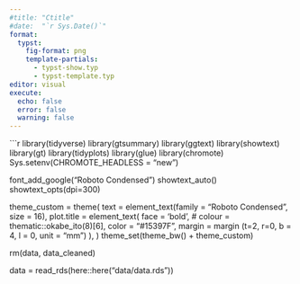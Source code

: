 ```yaml
---
#title: "Ctitle"
#date:  "`r Sys.Date()`"
format: 
  typst:
    fig-format: png
    template-partials:
      - typst-show.typ
      - typst-template.typ
editor: visual
execute: 
  echo: false
  error: false
  warning: false
---
```


```r

library(tidyverse)
library(gtsummary)
library(ggtext)
library(showtext)
library(gt)
library(tidyplots)
library(glue)
library(chromote)
Sys.setenv(CHROMOTE_HEADLESS = "new")



font_add_google("Roboto Condensed")
showtext_auto()
showtext_opts(dpi=300)

theme_custom = theme(
  text = element_text(family = "Roboto Condensed", size = 16),
  plot.title = element_text(
    face = 'bold',
    # colour = thematic::okabe_ito(8)[6],
    color = "#15397F",
    margin = margin (t=2, r=0, b = 4, l = 0, unit = "mm")
  ),
)
theme_set(theme_bw() + theme_custom)



rm(data, data_cleaned)

data = read_rds(here::here("data/data.rds"))
